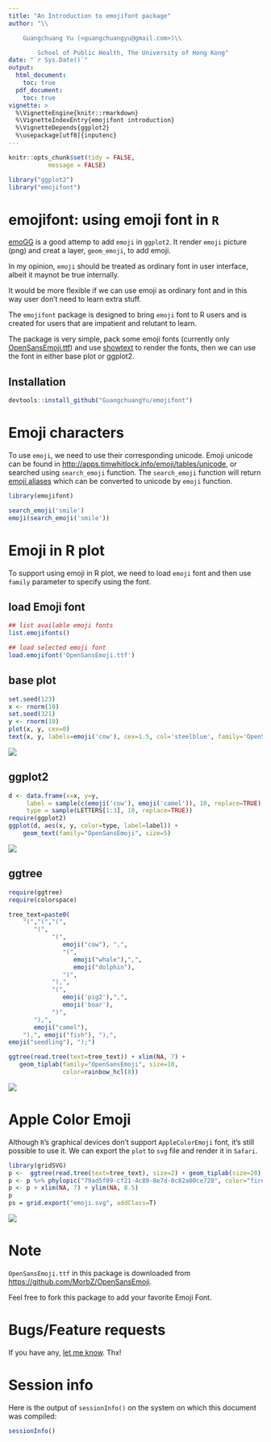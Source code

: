 ```yaml
---
title: "An Introduction to emojifont package"
author: "\\

	Guangchuang Yu (<guangchuangyu@gmail.com>)\\

        School of Public Health, The University of Hong Kong"
date: "`r Sys.Date()`"
output: 
  html_document:
    toc: true
  pdf_document:
    toc: true
vignette: >
  %\VignetteEngine{knitr::rmarkdown}
  %\VignetteIndexEntry{emojifont introduction}
  %\VignetteDepends{ggplot2}
  %\usepackage[utf8]{inputenc}
---
```


```r
knitr::opts_chunk$set(tidy = FALSE,
		   message = FALSE)
```


```r
library("ggplot2")
library("emojifont")
```

# emojifont: using emoji font in `R`

[emoGG](https://github.com/dill/emoGG/) is a good attemp to add `emoji` in `ggplot2`. It render `emoji` picture (png) and creat a layer, `geom_emoji`, to add emoji.

In my opinion, `emoji` should be treated as ordinary font in user interface, albeit it maynot be true internally.


It would be more flexible if we can use emoji as ordinary font and in this way user don't need to learn extra stuff.


The `emojifont` package is designed to bring `emoji` font to R users and is created for users that are impatient and relutant to learn. 

The package is very simple, pack some emoji fonts (currently only [OpenSansEmoji.ttf](https://github.com/MorbZ/OpenSansEmoji)) and use [showtext](https://github.com/yixuan/showtext) to render the fonts, then we can use the font in either base plot or ggplot2.

## Installation

```r
devtools::install_github("GuangchuangYu/emojifont")
```


# Emoji characters

To use `emoji`, we need to use their corresponding unicode. Emoji unicode can be found in [http://apps.timwhitlock.info/emoji/tables/unicode](http://apps.timwhitlock.info/emoji/tables/unicode), or searched using `search_emoji` function. The `search_emoji` function will return [emoji aliases](http://www.emoji-cheat-sheet.com/) which can be converted to unicode by `emoji` function.

```r
library(emojifont)

search_emoji('smile')
emoji(search_emoji('smile'))
```


# Emoji in R plot

To support using emoji in R plot, we need to load `emoji` font and then use `family` parameter to specify using the font.

## load Emoji font 
```r
## list available emoji fonts
list.emojifonts()

## load selected emoji font
load.emojifont('OpenSansEmoji.ttf')
```


## base plot

```r
set.seed(123)
x <- rnorm(10)
set.seed(321)
y <- rnorm(10)
plot(x, y, cex=0)
text(x, y, labels=emoji('cow'), cex=1.5, col='steelblue', family='OpenSansEmoji')
```


![](figures/base_emoji-1.png)

## ggplot2

```r
d <- data.frame(x=x, y=y,
     label = sample(c(emoji('cow'), emoji('camel')), 10, replace=TRUE),
     type = sample(LETTERS[1:3], 10, replace=TRUE))
require(ggplot2)
ggplot(d, aes(x, y, color=type, label=label)) + 
    geom_text(family="OpenSansEmoji", size=5)
```


![](figures/ggplot_emoji-1.png)


## ggtree

```r
require(ggtree)
require(colorspace)

tree_text=paste0(
    "(","(","(",
       "(",
            "(",
               emoji("cow"), ",",
               "(",
                  emoji("whale"),",",
                  emoji("dolphin"),
               ")",
            "),",
            "(",
               emoji('pig2'),",",
               emoji('boar'),
            ")",
       "),",
       emoji("camel"),
    "),", emoji("fish"), "),", 
emoji("seedling"), ");")

ggtree(read.tree(text=tree_text)) + xlim(NA, 7) +
   geom_tiplab(family="OpenSansEmoji", size=10,
               color=rainbow_hcl(8))
```

![](figures/ggtree_emoji-1.png)

# Apple Color Emoji

Although `R`'s graphical devices don't support `AppleColorEmoji` font, it's still possible to use it. We can export the `plot` to `svg` file and render it in `Safari`.

```r
library(gridSVG)
p <-  ggtree(read.tree(text=tree_text), size=2) + geom_tiplab(size=20)
p <- p %>% phylopic("79ad5f09-cf21-4c89-8e7d-0c82a00ce728", color="firebrick", alpha = .3)
p <- p + xlim(NA, 7) + ylim(NA, 8.5)
p
ps = grid.export("emoji.svg", addClass=T)
```

![](figures/apple_emoji.png)


# Note

`OpenSansEmoji.ttf` in this package is downloaded from [https://github.com/MorbZ/OpenSansEmoji](https://github.com/MorbZ/OpenSansEmoji).

Feel free to fork this package to add your favorite Emoji Font.

# Bugs/Feature requests

If you have any, [let me know](https://github.com/GuangchuangYu/emojifont/issues). Thx!

# Session info

Here is the output of `sessionInfo()` on the system on which this document was compiled:
```r
sessionInfo()
```


